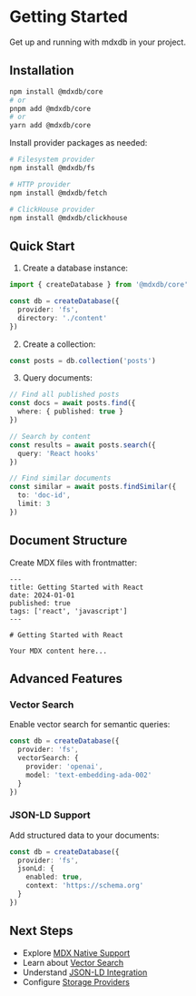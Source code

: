 # Getting Started

Get up and running with mdxdb in your project.

## Installation

```bash
npm install @mdxdb/core
# or
pnpm add @mdxdb/core
# or
yarn add @mdxdb/core
```

Install provider packages as needed:

```bash
# Filesystem provider
npm install @mdxdb/fs

# HTTP provider
npm install @mdxdb/fetch

# ClickHouse provider
npm install @mdxdb/clickhouse
```

## Quick Start

1. Create a database instance:

```typescript
import { createDatabase } from '@mdxdb/core'

const db = createDatabase({
  provider: 'fs',
  directory: './content'
})
```

2. Create a collection:

```typescript
const posts = db.collection('posts')
```

3. Query documents:

```typescript
// Find all published posts
const docs = await posts.find({
  where: { published: true }
})

// Search by content
const results = await posts.search({
  query: 'React hooks'
})

// Find similar documents
const similar = await posts.findSimilar({
  to: 'doc-id',
  limit: 3
})
```

## Document Structure

Create MDX files with frontmatter:

```mdx
---
title: Getting Started with React
date: 2024-01-01
published: true
tags: ['react', 'javascript']
---

# Getting Started with React

Your MDX content here...
```

## Advanced Features

### Vector Search

Enable vector search for semantic queries:

```typescript
const db = createDatabase({
  provider: 'fs',
  vectorSearch: {
    provider: 'openai',
    model: 'text-embedding-ada-002'
  }
})
```

### JSON-LD Support

Add structured data to your documents:

```typescript
const db = createDatabase({
  provider: 'fs',
  jsonLd: {
    enabled: true,
    context: 'https://schema.org'
  }
})
```

## Next Steps

- Explore [MDX Native Support](/features/mdx-native)
- Learn about [Vector Search](/features/vector-search)
- Understand [JSON-LD Integration](/features/json-ld)
- Configure [Storage Providers](/features/providers)

